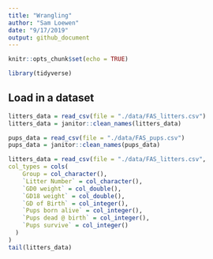 ```yaml
---
title: "Wrangling"
author: "Sam Loewen"
date: "9/17/2019"
output: github_document
---
```


```r
knitr::opts_chunk$set(echo = TRUE)

library(tidyverse)
```


## Load in a dataset


```r
litters_data = read_csv(file = "./data/FAS_litters.csv")
litters_data = janitor::clean_names(litters_data)
```

```r
pups_data = read_csv(file = "./data/FAS_pups.csv")
pups_data = janitor::clean_names(pups_data)
```

```r
litters_data = read_csv(file = "./data/FAS_litters.csv",
col_types = cols(
    Group = col_character(),
    `Litter Number` = col_character(),
    `GD0 weight` = col_double(),
    `GD18 weight` = col_double(),
    `GD of Birth` = col_integer(),
    `Pups born alive` = col_integer(),
    `Pups dead @ birth` = col_integer(),
    `Pups survive` = col_integer()
  )
)
tail(litters_data)
```
